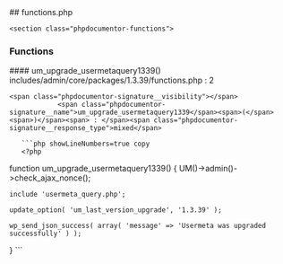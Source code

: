 

<div class="phpdocumentor-element -file">
    ## functions.php

        

    <section class="phpdocumentor-functions">
### Functions
<div class="phpdocumentor-element -function - ">
 #### um_upgrade_usermetaquery1339()
       

<div class="phpdocumentor-element-found-in">
    <Link href="../files/includes-admin-core-packages-1-3-39-functions.html#source-view.2">includes/admin/core/packages/1.3.39/functions.php</Link> : <span class="phpdocumentor-element-found-in__line">2</span>
</div>



    <span class="phpdocumentor-signature__visibility"></span>
                <span class="phpdocumentor-signature__name">um_upgrade_usermetaquery1339</span><span>(</span><span>)</span><span> : </span><span class="phpdocumentor-signature__response_type">mixed</span>





<div className="py-4"></div>

</div>
</section>

       ```php showLineNumbers=true copy
       <?php
function um_upgrade_usermetaquery1339() {
	UM()->admin()->check_ajax_nonce();

	include 'usermeta_query.php';

	update_option( 'um_last_version_upgrade', '1.3.39' );

	wp_send_json_success( array( 'message' => 'Usermeta was upgraded successfully' ) );
}
       ```
</div>
